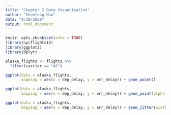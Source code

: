 ```yaml
---
title: "Chapter 2 Data Visualization"
author: "Chenfeng Hao"
date: "9/10/2020"
output: html_document
---
```


```r
knitr::opts_chunk$set(echo = TRUE)
library(nycflights13)
library(ggplot2)
library(dplyr)
```

```r
alaska_flights <- flights %>%
  filter(carrier == "AS")
```

```r
ggplot(data = alaska_flights,
       mapping = aes(x = dep_delay, y = arr_delay)) + geom_point()
```
```r
ggplot(data = alaska_flights,
       mapping = aes(x = dep_delay, y = arr_delay)) + geom_point(alpha = 0.2)
```

```r
ggplot(data = alaska_flights,
       mapping = aes(x = dep_delay, y = arr_delay)) + geom_jitter(width = 30, height = 30)
```

